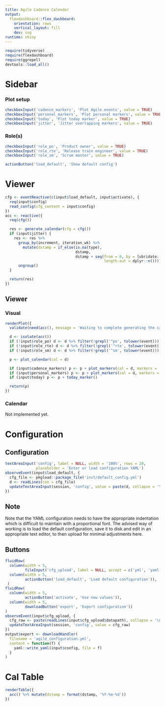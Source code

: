 ```yaml
---
title: Agile Cadence Calendar
output:
  flexdashboard::flex_dashboard:
    orientation: rows
    vertical_layout: fill
    dev: svg
runtime: shiny
---
```


```r
require(tidyverse)
require(flexdashboard)
require(ggrepel)
devtools::load_all()
```

Sidebar {.sidebar data-width=300}
=====================================

### Plot setup

```r
checkboxInput('cadence_markers', 'Plot Agile events', value = TRUE)
checkboxInput('personal_markers', 'Plot personal markers', value = TRUE)
checkboxInput('today', 'Plot today marker', value = TRUE)
checkboxInput('jitter', 'Jitter overlapping markers', value = TRUE)
```

### Role(s)

```r
checkboxInput('role_po', 'Product owner', value = TRUE)
checkboxInput('role_rte', 'Release train engineer', value = TRUE)
checkboxInput('role_sm', 'Scrum master', value = TRUE)
```

```r
actionButton('load_default', 'Show default config')
```



Viewer
========

```r
cfg <- eventReactive(c(input$load_default, input$activate), {
  req(input$config)
  read_config(cfg_content = input$config)
})
acc <- reactive({
  req(cfg())

  res <- generate_calendar(cfg = cfg())
  if (input$jitter) {
    res <- res %>%
      group_by(increment, iteration_wk) %>%
        mutate(dstamp = if_else(is.na(type),
                                dstamp,
                                dstamp + seq(from = 0, by = lubridate::dhours(10),
                                             length.out = dplyr::n()))) %>%
      ungroup()
  }

  return(res)
})
```

Viewer {.tabset}
----------------

### Visual

```r
renderPlot({
  validate(need(acc(), message = 'Waiting to complete generating the calendar'))

  d <- isolate(acc())
  if (!input$role_po) d <- d %>% filter(!grepl('^po', tolower(event)))
  if (!input$role_rte) d <- d %>% filter(!grepl('^rte', tolower(event)))
  if (!input$role_sm) d <- d %>% filter(!grepl('^sm', tolower(event)))

  p <- plot_calendar(cal = d)

  if (input$cadence_markers) p <- p + plot_markers(cal = d, markers = 'agile_events')
  if (input$personal_markers) p <- p + plot_markers(cal = d, markers = 'markers')
  if (input$today) p <- p + today_marker()

  return(p)
})
```

### Calendar

Not implemented yet.

Configuration
=============

Configuration {data-height=900}
--------------------------------

```r
textAreaInput('config', label = NULL, width = '100%', rows = 20,
              placeholder = 'Enter or load configuration YAML')
observeEvent(input$load_default, {
  cfg_file <- pkgload::package_file('inst/default_config.yml')
  d <- readLines(con = cfg_file)
  updateTextAreaInput(session, 'config', value = paste(d, collapse = '\n'))
})
```

Note {data-height=100}
-------------------------

Note that the YAML configuration needs to have the appropriate indentation which is difficult to maintain with
a proportional font. The advised way of working is to load the default configuration, save it to disk and edit
in an appropriate text editor, to then upload for minimal adjustments here.

Buttons {data-height=100}
-------------------------

```r
fluidRow(
  column(width = 5,
         fileInput('cfg_upload', label = NULL, accept = c('yml', 'yaml'))),
  column(width = 5,
         actionButton('load_default', 'Load default configuration')),
 )
fluidRow(
  column(width = 5,
         actionButton('activate', 'Use new values')),
  column(width = 5,
         downloadButton('export', 'Export configuration'))
)
observeEvent(input$cfg_upload, {
  cfg_raw <- paste(readLines(input$cfg_upload$datapath), collapse = '\n')
  updateTextAreaInput(session, 'config', value = cfg_raw)
})
output$export <- downloadHandler(
  filename = 'agile_configuration.yml',
  content = function(f) {
    yaml::write_yaml(input$config, file = f)
  }
)
```

Cal Table
========

```r
renderTable({
  acc() %>% mutate(dstamp = format(dstamp, '%Y-%m-%d'))
})
```
